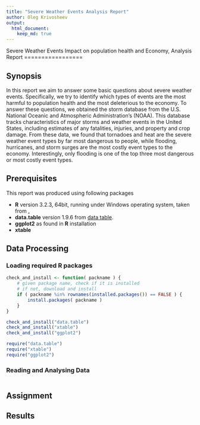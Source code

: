 ```yaml
---
title: "Severe Weather Events Analysis Report"
author: Oleg Krivosheev
output:
  html_document:
    keep_md: true
---
```


Severe Weather Events Impact on population health and Economy,
         Analysis Report
=================

## Synopsis

In this report we aim to answer some basic questions about severe weather events.
Specifically, we try to identify which types of events are the most harmful to population
health and the most deleterious to the economy.
To answer these questions, we obtained the storm database from the U.S. National Oceanic and Atmospheric Administration's (NOAA).
This database tracks characteristics of major storms and weather events in the United States, including estimates of any fatalities,
injuries, and property and crop damage. From these data, we found that tornadoes and heat are the severe weather event types
by far most dangerous to people, while flooding, hurricanes, and storm surges are the most costly event types to the economy.
Interestingly, only flooding is one of the top three most dangerous or most costly event types.

## Prerequisites

This report was produced using following packages

 - **R** version 3.2.3, 64bit, running under Windows operating system, taken from [.](https://cran.r-project.org/bin/windows/base/)
 - **data.table** version 1.9.6 from [data table](https://cran.r-project.org/web/packages/data.table/index.html).
 - **ggplot2** as found in **R** installation
 - **xtable**

## Data Processing


### Loading required **R** packages

```r
check_and_install <- function( packname ) {
    # given package name, check if it is installed
    # if not, download and install
    if ( packname %in% rownames(installed.packages()) == FALSE ) {
        install.packages( packname )
    }
}

check_and_install("data.table")
check_and_install("xtable")
check_and_install("ggplot2")

require("data.table")
require("xtable")
require("ggplot2")
```

### Reading and Analysing Data

```r
```




## Assignment

## Results